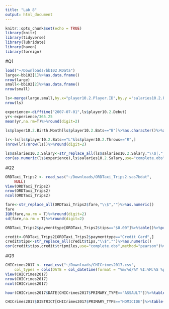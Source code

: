 ```yaml
---
title: "Lab 8"
output: html_document
---
```


```r
knitr::opts_chunk$set(echo = TRUE)
library(knitr) 
library(tidyverse)
library(lubridate)
library(haven) 
library(foreign) 
```

#Q1
```r
load("~/Downloads/bb102.RData")
large<-bb102[1]%>%as.data.frame()
nrow(large)
small<-bb102[2]%>%as.data.frame()
nrow(small)

ls<-merge(large,small,by.x="player10.2.Player.ID",by.y ="salaries10.2.Player.ID")%>%as.data.frame()
nrow(ls)

experience<-difftime("2007-07-01",ls$player10.2.Debut)
yr<-experience/365.25
mean(yr,na.rm=T)%>%round(digit=2)
 
ls$player10.2.Birth.Month[ls$player10.2.Bats=="B"]%>%as.character()%>%as.numeric()%>%table()%>%sort()%>%tail(n=1)

lr<-ls[ls$player10.2.Bats=="L"&ls$player10.2.Throws=="R",]
(nrow(lr)/nrow(ls))%>%round(digit=2)

ls$salaries10.2.Salary<-str_replace_all(ls$salaries10.2.Salary,"\\$|,","")%>%as.numeric()
cor(as.numeric(ls$experience),ls$salaries10.2.Salary,use="complete.obs",method="pearson")%>%round(digit=2)
```

#Q2
```r
ORDTaxi_Trips2 <- read_sas("~/Downloads/ORDTaxi_Trips2.sas7bdat", 
    NULL)
View(ORDTaxi_Trips2)
nrow(ORDTaxi_Trips2)
ncol(ORDTaxi_Trips2)

fare<-str_replace_all(ORDTaxi_Trips2$fare,"\\$","")%>%as.numeric()
fare
IQR(fare,na.rm = T)%>%round(digit=2)
sd(fare,na.rm = T)%>%round(digit=2)

ORDTaxi_Trips2$paymenttype[ORDTaxi_Trips2$tips=="$0.00"]%>%table()%>%prop.table()

credit<-ORDTaxi_Trips2[ORDTaxi_Trips2$paymenttype=="Credit Card",]
credit$tips<-str_replace_all(credit$tips,"\\$","")%>%as.numeric()
cor(credit$tips,credit$tripmiles,use="complete.obs",method="pearson")%>%round(digit=2)
```

#Q3
```r
CHICrimes2017 <- read_csv("~/Downloads/CHICrimes2017.csv", 
    col_types = cols(DATE = col_datetime(format = "%m/%d/%Y %I:%M:%S %p")))
View(CHICrimes2017)
nrow(CHICrimes2017)
ncol(CHICrimes2017)

hour(CHICrimes2017$DATE[CHICrimes2017$PRIMARY_TYPE=="ASSAULT"])%>%table()%>%sort()%>%tail(n=1)

CHICrimes2017$DISTRICT[CHICrimes2017$PRIMARY_TYPE=="HOMICIDE"]%>%table()%>%sort()%>%tail(n=1)
```



